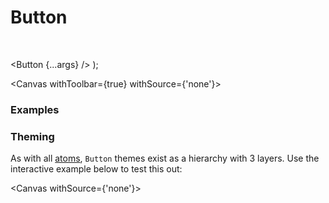 

<Meta of={DocumentationStories} />

# Button

<br />

  <Button {...args} />
);

<Canvas withToolbar={true} withSource={'none'}>
  <Story of={DocumentationStories.Default} />
</Canvas>

<Controls />

### Examples

<Canvas>
  <Story of={DocumentationStories.Primary} />
</Canvas>

<Canvas>
  <Story of={DocumentationStories.Secondary} />
</Canvas>

<Canvas>
  <Story of={DocumentationStories.RightIcon} />
</Canvas>

<Canvas>
  <Story of={DocumentationStories.LeftIcon} />
</Canvas>

<Canvas>
  <Story of={DocumentationStories.Disabled} />
</Canvas>

<Canvas>
  <Story of={DocumentationStories.FullWidth} />
</Canvas>

<Canvas>
  <Story of={DocumentationStories.EndAligned} />
</Canvas>

### Theming

As with all [atoms](?path=/docs/introduction-architecture--page#atoms), `Button` themes exist as a hierarchy with 3 layers. Use the interactive example below to test this out:

<Canvas withSource={'none'}>
  <Story of={DocumentationStories.CompTestBlock} />
</Canvas>
